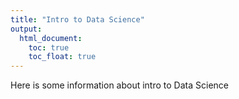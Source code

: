 ```yaml
---
title: "Intro to Data Science"
output:
  html_document:
    toc: true
    toc_float: true
---
```


Here is some information about intro to Data Science